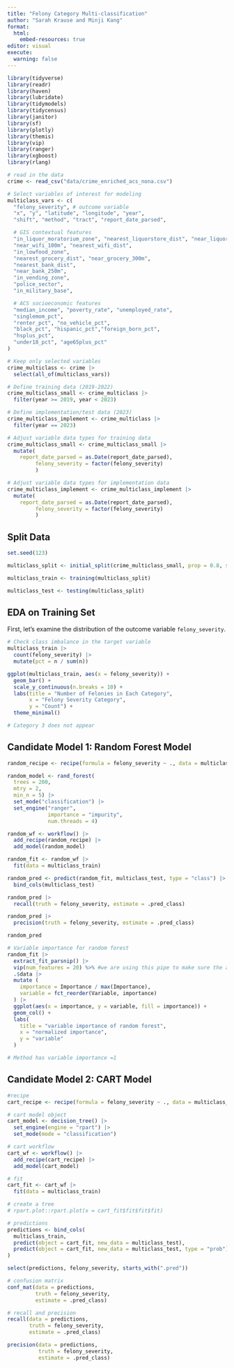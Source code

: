 ```yaml
---
title: "Felony Category Multi-classification"
author: "Sarah Krause and Minji Kang"
format:
  html:
    embed-resources: true
editor: visual
execute:
  warning: false
---
```


```r
library(tidyverse)
library(readr)
library(haven)
library(lubridate)
library(tidymodels)
library(tidycensus)
library(janitor)
library(sf)
library(plotly)
library(themis)
library(vip)
library(ranger)
library(xgboost)
library(rlang)
```

```r
# read in the data
crime <- read_csv("data/crime_enriched_acs_nona.csv")
```

```r
# Select variables of interest for modeling
multiclass_vars <- c(
  "felony_severity", # outcome variable
  "x", "y", "latitude", "longitude", "year",
  "shift", "method", "tract", "report_date_parsed",

  # GIS contextual features
  "in_liquor_moratorium_zone", "nearest_liquorstore_dist", "near_liquorstore_200m",
  "near_wifi_100m", "nearest_wifi_dist",
  "in_lowfood_zone",
  "nearest_grocery_dist", "near_grocery_300m",
  "nearest_bank_dist",
  "near_bank_250m", 
  "in_vending_zone", 
  "police_sector", 
  "in_military_base",

  # ACS socioeconomic features
  "median_income", "poverty_rate", "unemployed_rate", 
  "singlemom_pct",
  "renter_pct", "no_vehicle_pct", 
  "black_pct", "hispanic_pct","foreign_born_pct", 
  "hsplus_pct", 
  "under18_pct", "age65plus_pct"
)

# Keep only selected variables
crime_multiclass <- crime |> 
  select(all_of(multiclass_vars))

# Define training data (2019-2022)
crime_multiclass_small <- crime_multiclass |>
  filter(year >= 2019, year < 2023)

# Define implementation/test data (2023)
crime_multiclass_implement <- crime_multiclass |>
  filter(year == 2023)

# Adjust variable data types for training data
crime_multiclass_small <- crime_multiclass_small |> 
  mutate(
    report_date_parsed = as.Date(report_date_parsed),
         felony_severity = factor(felony_severity)
         )

# Adjust variable data types for implementation data
crime_multiclass_implement <- crime_multiclass_implement |> 
  mutate(
    report_date_parsed = as.Date(report_date_parsed),
         felony_severity = factor(felony_severity)
         )
```

## Split Data

```r
set.seed(123)

multiclass_split <- initial_split(crime_multiclass_small, prop = 0.8, strata = felony_severity)

multiclass_train <- training(multiclass_split)

multiclass_test <- testing(multiclass_split)
```

## EDA on Training Set

First, let's examine the distribution of the outcome variable `felony_severity`.

```r
# Check class imbalance in the target variable
multiclass_train |> 
  count(felony_severity) |> 
  mutate(pct = n / sum(n))

ggplot(multiclass_train, aes(x = felony_severity)) +
  geom_bar() +
  scale_y_continuous(n.breaks = 10) +
  labs(title = "Number of Felonies in Each Category",
       x = "Felony Severity Category",
       y = "Count") +
  theme_minimal()

# Category 3 does not appear
```

## Candidate Model 1: Random Forest Model

```r
random_recipe <- recipe(formula = felony_severity ~ ., data = multiclass_train)

random_model <- rand_forest(
  trees = 200, 
  mtry = 2,
  min_n = 5) |>
  set_mode("classification") |>
  set_engine("ranger",
             importance = "impurity",
             num.threads = 4)

random_wf <- workflow() |>
  add_recipe(random_recipe) |>
  add_model(random_model)

random_fit <- random_wf |>
  fit(data = multiclass_train)

random_pred <- predict(random_fit, multiclass_test, type = "class") |>
  bind_cols(multiclass_test)

random_pred |>
  recall(truth = felony_severity, estimate = .pred_class)

random_pred |>
  precision(truth = felony_severity, estimate = .pred_class)

random_pred

```

```r
# Variable importance for random forest
random_fit |>
  extract_fit_parsnip() |>
  vip(num_features = 20) %>% #we are using this pipe to make sure the argument works
  .$data |>
  mutate (
    importance = Importance / max(Importance),
    variable = fct_reorder(Variable, importance)
  ) |>
  ggplot(aes(x = importance, y = variable, fill = importance)) +
  geom_col() +
  labs(
    title = "variable importance of random forest",
    x = "normalized importance",
    y = "variable"
  )

# Method has variable importance =1 
```

## Candidate Model 2: CART Model

```r
#recipe
cart_recipe <- recipe(formula = felony_severity ~ ., data = multiclass_train)

# cart model object
cart_model <- decision_tree() |>
  set_engine(engine = "rpart") |>
  set_mode(mode = "classification")

# cart workflow
cart_wf <- workflow() |>
  add_recipe(cart_recipe) |>
  add_model(cart_model)

# fit
cart_fit <- cart_wf |>
  fit(data = multiclass_train)

# create a tree
# rpart.plot::rpart.plot(x = cart_fit$fit$fit$fit)

# predictions
predictions <- bind_cols(
  multiclass_train,
  predict(object = cart_fit, new_data = multiclass_test),
  predict(object = cart_fit, new_data = multiclass_test, type = "prob")
)

select(predictions, felony_severity, starts_with(".pred"))

# confusion matrix
conf_mat(data = predictions,
         truth = felony_severity,
         estimate = .pred_class)

# recall and precision
recall(data = predictions,
       truth = felony_severity,
       estimate = .pred_class)

precision(data = predictions,
          truth = felony_severity,
          estimate = .pred_class)

```
